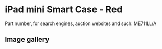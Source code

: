 
# iPad mini Smart Case - Red

Part number, for search engines, auction websites and such: ME711LL/A

## Image gallery

<div style={{ width: "768px" }}>
  <GalleryComponent
    images={[
      {
        original: "/everysource/ME711.png",
        thumbnail: "/everypreview/ME711.png",
      },
      {
        original: "/everysource/ME711_AV1_SILVER.png",
        thumbnail: "/everypreview/ME711_AV1_SILVER.png",
      },
      {
        original: "/everysource/ME711_AV1_SPACE_GRAY.png",
        thumbnail: "/everypreview/ME711_AV1_SPACE_GRAY.png",
      },
      {
        original: "/everysource/ME711_AV3.png",
        thumbnail: "/everypreview/ME711_AV3.png",
      },
      {
        original: "/everysource/ME711_AV4.png",
        thumbnail: "/everypreview/ME711_AV4.png",
      },
      {
        original: "/everysource/ME711_AV5.png",
        thumbnail: "/everypreview/ME711_AV5.png",
      },
      {
        original: "/everysource/ME711_AV6.png",
        thumbnail: "/everypreview/ME711_AV6.png",
      }
    ]}
  />
</div>